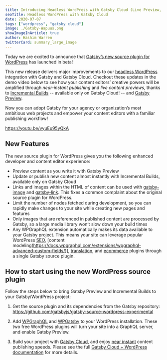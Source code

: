 ```yaml
---
title: Introducing Headless WordPress with Gatsby Cloud (Live Preview, Incremental Builds, and more!)
seoTitle: Headless WordPress with Gatsby Cloud
date: 2020-07-07
tags: ["wordpress", "gatsby cloud"]
image: ./Gatsby-Wapuus.png
showImageInArticle: true
author: Hashim Warren
twitterCard: summary_large_image
---
```


Today we are excited to announce that [Gatsby’s new source plugin for WordPress](https://github.com/gatsbyjs/gatsby-source-wordpress-experimental) has launched in beta! 

This new release delivers major improvements to our [headless WordPress](/docs/glossary/headless-wordpress) integration with Gatsby and Gatsby Cloud. Checkout these updates in the demo video below to see how your content editors’ creative powers will be amplified through _near-instant publishing_ and _live content previews_, thanks to [Incremental Builds](/blog/2020-04-22-announcing-incremental-builds/) -- available only on Gatsby Cloud! -- and [Gatsby Preview](/blog/2018-07-17-announcing-gatsby-preview).

<Pullquote>
Now you can adopt Gatsby for your agency or organization’s most ambitious web projects and empower your content editors with a familiar publishing workflow!
</Pullquote>

https://youtu.be/vyuEu95yQkA


## New Features
The new source plugin for WordPress gives you the following enhanced developer and content editor experience:

- Preview content as you write it with Gatsby Preview
- Update or publish new content almost instantly with Incremental Builds, available only on Gatsby Cloud
- Links and images within the HTML of content can be used with [gatsby-image](/docs/gatsby-image/) and [gatsby-link](/docs/gatsby-link/). This fixes a common complaint about the original source plugin for WordPress.
- Limit the number of nodes fetched during development, so you can rapidly make changes to your site while creating new pages and features
- Only images that are referenced in published content are processed by Gatsby, so a large media library won’t slow down your build times 
- Any WPGraphQL extension automatically makes its data available to your Gatsby project. This means your site can leverage popular WordPress [SEO](https://github.com/ashhitch/wp-graphql-yoast-seo), [content modeling(https://docs.wpgraphql.com/extensions/wpgraphql-advanced-custom-fields/)], [translation](https://github.com/valu-digital/wp-graphql-polylang), and [ecommerce](https://docs.wpgraphql.com/extensions/wpgraphql-woocommerce/) plugins through a single Gatsby source plugin.

## How to start using the new WordPress source plugin
Follow the steps below to bring Gatsby Preview and Incremental Builds to your Gatsby/WordPress project:

1. Get the source plugin and its dependencies from the Gatsby repository: https://github.com/gatsbyjs/gatsby-source-wordpress-experimental

2. Add [WPGraphQL](https://docs.wpgraphql.com/getting-started/install-and-activate/) and [WPGatsby](https://github.com/gatsbyjs/wp-gatsby) to your WordPress installation. These two free WordPress plugins will turn your site into a GraphQL server, and enable Gatsby Preview. 

3. Build your project with [Gatsby Cloud](https://www.gatsbyjs.com/get-started/), and enjoy [near instant](https://willit.build/details/type/blog/source/wordpress/page-count/512) content publishing speeds. Please see the full [Gatsby Cloud + WordPress documentation](https://www.gatsbyjs.com/docs/wordpress/getting-started/) for more details.
 
